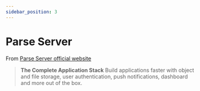 ```yaml
---
sidebar_position: 3
---
```


# Parse Server

From [Parse Server official website](https://parseplatform.org/)

> **The Complete Application Stack**
> Build applications faster with object and file storage,
user authentication, push notifications, dashboard and more out of the box.

